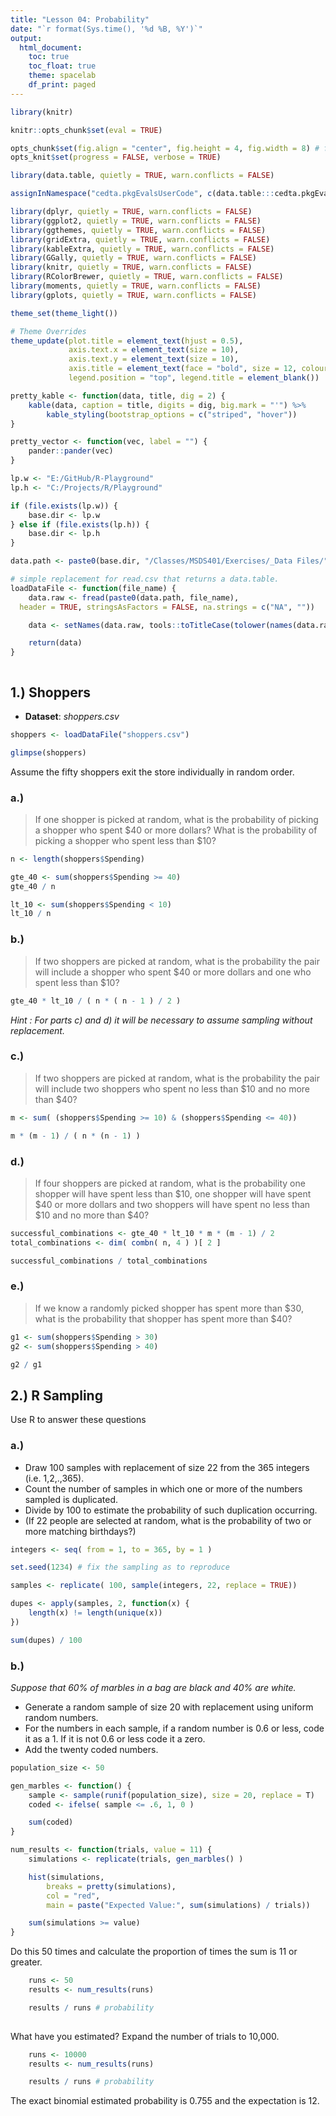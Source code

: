 ```yaml
---
title: "Lesson 04: Probability"
date: "`r format(Sys.time(), '%d %B, %Y')`"
output:
  html_document:
    toc: true
    toc_float: true
    theme: spacelab
    df_print: paged
---
```


```r
library(knitr)

knitr::opts_chunk$set(eval = TRUE)

opts_chunk$set(fig.align = "center", fig.height = 4, fig.width = 8) # for html
opts_knit$set(progress = FALSE, verbose = TRUE)

```


```r

library(data.table, quietly = TRUE, warn.conflicts = FALSE)

assignInNamespace("cedta.pkgEvalsUserCode", c(data.table:::cedta.pkgEvalsUserCode, "rtvs"), "data.table")

library(dplyr, quietly = TRUE, warn.conflicts = FALSE)
library(ggplot2, quietly = TRUE, warn.conflicts = FALSE)
library(ggthemes, quietly = TRUE, warn.conflicts = FALSE)
library(gridExtra, quietly = TRUE, warn.conflicts = FALSE)
library(kableExtra, quietly = TRUE, warn.conflicts = FALSE)
library(GGally, quietly = TRUE, warn.conflicts = FALSE)
library(knitr, quietly = TRUE, warn.conflicts = FALSE)
library(RColorBrewer, quietly = TRUE, warn.conflicts = FALSE)
library(moments, quietly = TRUE, warn.conflicts = FALSE)
library(gplots, quietly = TRUE, warn.conflicts = FALSE)

theme_set(theme_light())

# Theme Overrides
theme_update(plot.title = element_text(hjust = 0.5),
			 axis.text.x = element_text(size = 10),
			 axis.text.y = element_text(size = 10),
			 axis.title = element_text(face = "bold", size = 12, colour = "steelblue4"),
			 legend.position = "top", legend.title = element_blank())

pretty_kable <- function(data, title, dig = 2) {
	kable(data, caption = title, digits = dig, big.mark = "'") %>%
		kable_styling(bootstrap_options = c("striped", "hover"))
}

pretty_vector <- function(vec, label = "") {
	pander::pander(vec)
}

lp.w <- "E:/GitHub/R-Playground"
lp.h <- "C:/Projects/R/Playground"

if (file.exists(lp.w)) {
	base.dir <- lp.w
} else if (file.exists(lp.h)) {
	base.dir <- lp.h
}

data.path <- paste0(base.dir, "/Classes/MSDS401/Exercises/_Data Files/")

# simple replacement for read.csv that returns a data.table.
loadDataFile <- function(file_name) {
	data.raw <- fread(paste0(data.path, file_name),
  header = TRUE, stringsAsFactors = FALSE, na.strings = c("NA", ""))

	data <- setNames(data.raw, tools::toTitleCase(tolower(names(data.raw))))

	return(data)
}

```


```r

```

## 1.) Shoppers

+ __Dataset__: _shoppers.csv_

```r

shoppers <- loadDataFile("shoppers.csv")

glimpse(shoppers)

```

Assume the fifty shoppers exit the store individually in random order.

### a.)

> If one shopper is picked at random, what is the probability of picking a shopper who spent
$40 or more dollars? What is the probability of picking a shopper who spent less than $10?

```r

n <- length(shoppers$Spending)

gte_40 <- sum(shoppers$Spending >= 40)
gte_40 / n

lt_10 <- sum(shoppers$Spending < 10)
lt_10 / n


```

### b.)

> If two shoppers are picked at random, what is the probability the pair will include a shopper
who spent $40 or more dollars and one who spent less than $10?

```r

gte_40 * lt_10 / ( n * ( n - 1 ) / 2 )

```

_Hint : For parts c) and d) it will be necessary to assume sampling without replacement._

### c.) 

> If two shoppers are picked at random, what is the probability the pair will include two
shoppers who spent no less than $10 and no more than $40?

```r

m <- sum( (shoppers$Spending >= 10) & (shoppers$Spending <= 40))

m * (m - 1) / ( n * (n - 1) )

```

### d.)

> If four shoppers are picked at random, what is the probability one shopper will have spent
less than $10, one shopper will have spent $40 or more dollars and two shoppers will have
spent no less than $10 and no more than $40?

```r

successful_combinations <- gte_40 * lt_10 * m * (m - 1) / 2
total_combinations <- dim( combn( n, 4 ) )[ 2 ]

successful_combinations / total_combinations


```

### e.)

> If we know a randomly picked shopper has spent more than $30, what is the probability that
shopper has spent more than $40?

```r

g1 <- sum(shoppers$Spending > 30)
g2 <- sum(shoppers$Spending > 40)

g2 / g1

```

## 2.) R Sampling

Use R to answer these questions

### a.) 

+ Draw 100 samples with replacement of size 22 from the 365 integers (i.e. 1,2,.,365). 
+ Count the number of samples in which one or more of the numbers sampled is duplicated.
+ Divide by 100 to estimate the probability of such duplication occurring. 
+ (If 22 people are selected at random, what is the probability of two or more matching birthdays?)

```r

integers <- seq( from = 1, to = 365, by = 1 )

set.seed(1234) # fix the sampling as to reproduce

samples <- replicate( 100, sample(integers, 22, replace = TRUE))

dupes <- apply(samples, 2, function(x) {
	length(x) != length(unique(x))
})

sum(dupes) / 100

```

### b.)

_Suppose that 60% of marbles in a bag are black and 40% are white._

+ Generate a random sample of size 20 with replacement using uniform random numbers. 
+ For the numbers in each sample, if a random number is 0.6 or less, code it as a 1. If it is not 0.6 or less code it a zero.
+ Add the twenty coded numbers.

```r

population_size <- 50

gen_marbles <- function() { 
	sample <- sample(runif(population_size), size = 20, replace = T)
    coded <- ifelse( sample <= .6, 1, 0 )

    sum(coded)
}

num_results <- function(trials, value = 11) { 
    simulations <- replicate(trials, gen_marbles() )

	hist(simulations,
		breaks = pretty(simulations),
		col = "red",
        main = paste("Expected Value:", sum(simulations) / trials))

	sum(simulations >= value)
}

```

Do this 50 times and calculate the proportion of times the sum is 11 or greater. 

```r

    runs <- 50
    results <- num_results(runs)

    results / runs # probability
    
```

What have you estimated? Expand the number of trials to 10,000.

```r

    runs <- 10000
    results <- num_results(runs)

    results / runs # probability

```

The exact binomial estimated probability is 0.755 and the expectation is 12.
